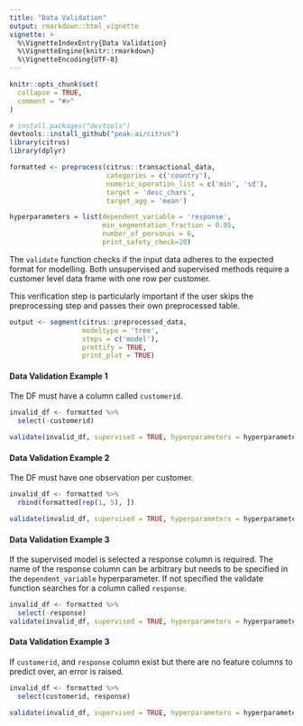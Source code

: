 ```yaml
---
title: "Data Validation"
output: rmarkdown::html_vignette
vignette: >
  %\VignetteIndexEntry{Data Validation}
  %\VignetteEngine{knitr::rmarkdown}
  %\VignetteEncoding{UTF-8}
---
```

```r
knitr::opts_chunk$set(
  collapse = TRUE,
  comment = "#>"
)
```


```r
# install.packages("devtools")
devtools::install_github("peak-ai/citrus")
library(citrus)
library(dplyr)
```

```r
formatted <- preprocess(citrus::transactional_data,
                        categories = c('country'), 
                        numeric_operation_list = c('min', 'sd'),
                        target = 'desc_chars', 
                        target_agg = 'mean')

hyperparameters = list(dependent_variable = 'response',
                       min_segmentation_fraction = 0.05,
                       number_of_personas = 6,
                       print_safety_check=20)

```

The `validate` function checks if the input data adheres to the expected format for modelling.
Both unsupervised and supervised methods require a customer level data frame with one row per customer.

This verification step is particularly important if the user skips the preprocessing step and passes their own preprocessed table. 

```r
output <- segment(citrus::preprocessed_data, 
                  modeltype = 'tree',
                  steps = c('model'),
                  prettify = TRUE,
                  print_plot = TRUE)
```
#### Data Validation Example 1

The DF must have a column called `customerid`.

```r
invalid_df <- formatted %>% 
  select(-customerid)

validate(invalid_df, supervised = TRUE, hyperparameters = hyperparameters)
```

#### Data Validation Example 2

The DF must have one observation per customer.

```r
invalid_df <- formatted %>% 
  rbind(formatted[rep(1, 5), ])

validate(invalid_df, supervised = TRUE, hyperparameters = hyperparameters)
```

#### Data Validation Example 3

If the supervised model is selected a response column is required. 
The name of the response column can be arbitrary but needs to be specified in the `dependent_variable` hyperparameter. If not specified the validate function searches for a column called `response`.

```r
invalid_df <- formatted %>% 
  select(-response)
validate(invalid_df, supervised = TRUE, hyperparameters = hyperparameters)
```

#### Data Validation Example 3

If `customerid`, and `response` column exist but there are no feature columns to predict over, an error is raised.

```r
invalid_df <- formatted %>% 
  select(customerid, response)

validate(invalid_df, supervised = TRUE, hyperparameters = hyperparameters)
```
